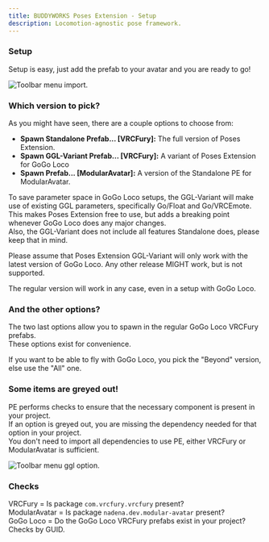 ```yaml
---
title: BUDDYWORKS Poses Extension - Setup
description: Locomotion-agnostic pose framework.
---
```


### Setup

Setup is easy, just add the prefab to your avatar and you are ready to go!

![Toolbar menu import.](./img/001.png)  


### Which version to pick?
As you might have seen, there are a couple options to choose from:
- **Spawn Standalone Prefab... [VRCFury]:** The full version of Poses Extension.
- **Spawn GGL-Variant Prefab... [VRCFury]:** A variant of Poses Extension for GoGo Loco
- **Spawn Prefab... [ModularAvatar]:** A version of the Standalone PE for ModularAvatar.

To save parameter space in GoGo Loco setups, the GGL-Variant will make use of existing GGL parameters, specifically Go/Float and Go/VRCEmote. This makes Poses Extension free to use, but adds a breaking point whenever GoGo Loco does any major changes.  
Also, the GGL-Variant does not include all features Standalone does, please keep that in mind.

Please assume that Poses Extension GGL-Variant will only work with the latest version of GoGo Loco. Any other release MIGHT work, but is not supported.

<Aside>The regular version will work in any case, even in a setup with GoGo Loco.</Aside>

### And the other options?
The two last options allow you to spawn in the regular GoGo Loco VRCFury prefabs.  
These options exist for convenience.

If you want to be able to fly with GoGo Loco, you pick the "Beyond" version, else use the "All" one.

### Some items are greyed out!
PE performs checks to ensure that the necessary component is present in your project.  
If an option is greyed out, you are missing the dependency needed for that option in your project.  
You don't need to import all dependencies to use PE, either VRCFury or ModularAvatar is sufficient.

![Toolbar menu ggl option.](./img/002.png)  

### Checks  
VRCFury = Is package `com.vrcfury.vrcfury` present?  
ModularAvatar = Is package `nadena.dev.modular-avatar` present?  
GoGo Loco = Do the GoGo Loco VRCFury prefabs exist in your project? Checks by GUID.  